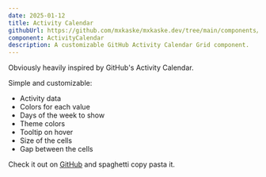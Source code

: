 ```yaml
---
date: 2025-01-12
title: Activity Calendar
githubUrl: https://github.com/mxkaske/mxkaske.dev/tree/main/components/craft/activity-calendar
component: ActivityCalendar
description: A customizable GitHub Activity Calendar Grid component.
---
```


<CraftWrapper>
  <ActivityCalendar />
</CraftWrapper>

Obviously heavily inspired by GitHub's Activity Calendar.

Simple and customizable:

- Activity data
- Colors for each value
- Days of the week to show
- Theme colors
- Tooltip on hover
- Size of the cells
- Gap between the cells

Check it out on [GitHub](https://github.com/mxkaske/mxkaske.dev/tree/main/components/craft/activity-calendar) and spaghetti copy pasta it.

